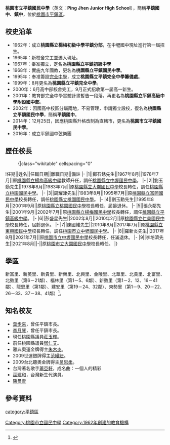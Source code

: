 {{Infobox_School
|name           =桃園市立平鎮國民中學
|other_name     =Ping Jhen Junior High School
|image          =[[File:Ping_Jhen_Junior_High_SchoolLogo.gif|File:Ping Jhen Junior High SchoolLogo.gif]]
|motto          =
|established    =1962年
|type           =市立[[國民中學|國民中學]]
|district       ={{ROC-TW}}[[桃園市|桃園市]][[平鎮區|平鎮區]]
|principal      =李培濟
|grades         =三年制，共56班。<br>七年級18班<br>八年級18班<br>九年級18班<br>體育班3班<br>身心障礙2班<br>資源優異1班<br>音樂班1班
|students       =1,557（2019年）
|address     = {{ROC-TW}}<br>[[桃園市|桃園市]][[平鎮區|平鎮區]]振興路2號
|tel         = 886-3-4572151~2
|fax         = 886-3-4574374
|教職員人數=148|學校網站=http://163.30.122.141/homepjjh/modules/tadnews/#A}}

'''桃園市立平鎮國民中學'''（英文：'''Ping Jhen Junior High School'''），簡稱'''平鎮國中'''、'''鎮中'''，位於[[桃園市|桃園市]][[平鎮區|平鎮區]]。

==校史沿革==
*1962年：成立'''桃園縣立楊梅初級中學平鎮分部'''，在中壢國中現址進行第一屆招生。
*1965年：新校舍完工並遷入現址。
*1967年：奉准獨立，定名為'''桃園縣立平鎮初級中學'''
*1968年：實施九年國教，更名為'''桃園縣立平鎮國民中學'''。
*1995年：奉准籌設[[完全中學|完全中學]]，成立'''桃園縣立平鎮完全中學籌備處'''。
*1999年：8月更名為'''桃園縣立平鎮完全中學'''。
*2000年：6月高中部校舍完工，9月正式招收第一屆高一新生。
*2001年：教育部完全中學實驗計畫暫告一段落，再更名為'''桃園縣立平鎮高級中學附設國中部'''。
*2002年：因國高中校區分屬兩地，不易管理，申請獨立設校，復名為'''桃園縣立平鎮國民中學'''，簡稱'''平鎮國中'''。
*2014年：12月25日，因應桃園縣升格改制為直轄市，更名為'''桃園市立平鎮國民中學'''。
*2016年：成立平鎮國中弦樂團

== 歷任校長 ==
:{|class="wikitable" cellspacing="0"
!任期||姓名||任職日期||離職日期||備註
|-
|1||鄭石銹先生||1967年8月||1978年7月||原[[桃園市立楊梅高級中等學校|桃園縣立楊梅高級中學]]教師升任，調任[[桃園市立中壢國民中學|桃園縣立中壢國民中學]]。
|-
|2||劉玉勳先生||1978年8月||1983年7月||原[[桃園市立大崙國民中學|桃園縣立大崙國民中學]]校長轉任，調任[[桃園市立桃園國民中學|桃園縣立桃園國民中學]]。
|-
|3||周耀津先生||1983年8月||1995年7月||原[[桃園市立富岡國民中學|桃園縣立富岡國民中學]]校長轉任，調任[[桃園市立桃園國民中學|桃園縣立桃園國民中學]]。
|-
|4||劉玉勳先生||1995年8月||2001年9月||原[[桃園市立桃園國民中學|桃園縣立桃園國民中學]]校長轉任，屆齡退休。
|-
|5||張永鄰先生||2001年9月||2002年7月||原[[桃園市立楊梅國民中學|桃園縣立楊梅國民中學]]校長轉任，調任[[桃園市立平鎮高級中等學校|桃園縣立平鎮高級中學]]。
|-
|6||彭盛星先生||2002年8月||2010年2月||原[[桃園市立仁美國民中學|桃園縣立仁美國民中學]]校長轉任，屆齡退休。
|-
|7||陳國維先生||2010年8月||2017年7月||原[[桃園市立東興國民中學|桃園縣立東興國民中學]]校長轉任，調任[[桃園市立中壢國民中學|桃園市立中壢國民中學]]。
|-
|8||羅新炎先生||2017年8月||2021年7月||原[[桃園市立中壢國民中學|桃園市立中壢國民中學]]校長轉任，任滿退休。
|-
|9||李培濟先生||2021年8月||-||原[[桃園市立大園國民中學|桃園市立大園國民中學]]校長轉任。
|}

==學區==
新富里、新英里、新貴里、新榮里、北興里、金陵里、北華里、北貴里、北富里、北勢里（第6－21鄰）、福林里（第1－5、6鄰）、新勢里（第1－2、12、16－41鄰）、龍恩里（第1鄰）、建安里（第19－24、32鄰）、東勢里（第1－9、20－22、26－33、37－38、41鄰）<ref>{{Cite web |url=http://www.tyc.edu.tw/home.jsp?id=42&parentpath=0,41 |title=桃園市107學年度國民中小學學區劃分一覽表 |accessdate=2018-06-18 |archive-date=2018-06-16 |archive-url=https://web.archive.org/web/20180616054954/http://www.tyc.edu.tw/home.jsp?id=42&parentpath=0,41 |dead-url=no }}</ref>。

==知名校友==
*[[葉步來|葉步來]]，曾任平鎮市長。
*[[李月琴|李月琴]]，曾任平鎮市長。
*現任桃園縣議員[[莊玉輝|莊玉輝]]。
*前任桃園縣議員[[鄧仁艾|鄧仁艾]]。
*雅典奧運金牌得主[[朱木炎|朱木炎]]。
*2009世運銀牌得主[[范縵紜|范縵紜]]。
*2009台北聽奧金牌得主[[呂思柔|呂思柔]]。
*台灣著名歌手[[蕭亞軒|蕭亞軒]]，成名曲：一個人的精彩
*[[巫建和|巫建和]]，台灣新生代演員。
*[[陳曼青|陳曼青]]

==參考資料==
{{reflist}}

{{桃園市國民中學}}
[[Category:桃園市立國民中學|Category:桃園市立國民中學]]
[[category:平鎮區|category:平鎮區]]
[[Category:1962年創建的教育機構|Category:1962年創建的教育機構]]